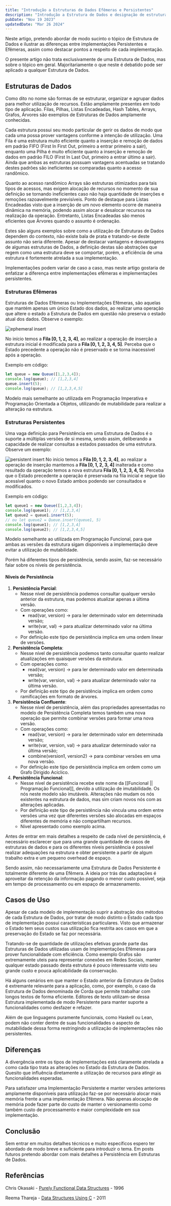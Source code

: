 ```yaml
---
title: "Introdução a Estruturas de Dados Efêmeras e Persistentes"
description: "Introdução a Estrutura de Dados e designação de estruturas Efêmeras e Persistentes"
pubDate: "Nov 19 2023"
updatedDate: "Mar 26 2024"
---
```


Neste artigo, pretendo abordar de modo sucinto o tópico de Estrutura de Dados e ilustrar as diferenças entre implementações Persistentes e Efêmeras, assim como destacar pontos a respeito de cada implementação.

O presente artigo não trata exclusivamente de uma Estrutura de Dados, mas sobre o tópico em geral. Majoritariamente o que neste é debatido pode ser aplicado a qualquer Estrutura de Dados.

## Estruturas de Dados

Como dito no nome são formas de se estruturar, organizar e agrupar dados para melhor utilização de recursos. Estão amplamente presentes em todo tipo de aplicação. Filas, Pilhas, Listas Encadeadas, Hash Tables, Arrays, Grafos, Árvores são exemplos de Estruturas de Dados amplamente conhecidas.

Cada estrutura possui seu modo particular de gerir os dados de modo que cada uma possa prover vantagens conforme a intenção de utilização. Uma Fila é uma estrutura muito eficiente quanto a inserção e remoção de dados em padrão FIFO (First In First Out, primeiro a entrar primeiro a sair), enquanto uma Pilha é muito eficiente quanto a inserção e remoção de dados em padrão FILO (First In Last Out, primeiro a entrar último a sair). Ainda que ambas as estruturas possuam vantagens acentuadas se tratando destes padrões são ineficientes se comparadas quanto a acesso randômico.

Quanto ao acesso randômico Arrays são estruturas otimizados para tais tipos de acessos, mas exigem alocação de recursos no momento de sua definição se tornando ineficientes caso não haja quantidade de inserções e remoções razoavelmente previsíveis. Ponto de destaque para Listas Encadeadas visto que a inserção de um novo elemento ocorre de maneira dinâmica na memória, podendo assim alocar e desalocar recursos na realização da operação. Entretanto, Listas Encadeadas são menos eficientes que Árvores quando o assunto é ordenação.

Estes são alguns exemplos sobre como a utilização de Estruturas de Dados dependem do contexto, não existe bala de prata e tratando-se deste assunto não seria diferente. Apesar de destacar vantagens e desvantagens de algumas estruturas de Dados, a definição destas são abstrações que regem como uma estrutura deve se comportar, porém, a eficiência de uma estrutura é fortemente atrelada a sua implementação.

Implementações podem variar de caso a caso, mas neste artigo gostaria de enfatizar a diferença entre implementações efêmeras e implementações persistentes.

### Estruturas Efêmeras

Estruturas de Dados Efêmeras ou Implementações Efêmeras, são aquelas que mantém apenas um único Estado dos dados, ao realizar uma operação que altere o estado a Estrutura de Dados em questão não preserva o estado atual dos dados. Observe o exemplo:


![ephemeral insert](../../../assets/ephemeral-persistent-data-structures/ephemeral_add_operation.png)

No início temos a **Fila \[0, 1, 2, 3, 4\]**, ao realizar a operação de inserção a estrutura inicial é modificada para a **Fila \[0, 1, 2, 3, 4,  5\]**. Perceba que o Estado precedente a operação não é preservado e se torna inacessível após a operação.

Exemplo em código:
```js
let queue = new Queue([1,2,3,4]);
console.log(queue); // [1,2,3,4]
queue.insert(5);
console.log(queue); // [1,2,3,4,5]
```

Modelo mais semelhante ao utilizada em Programação Imperativa e Programação Orientada a Objetos, utilizando de mutabilidade para realizar a alteração na estrutura.

### Estruturas Persistentes

Uma vaga definição para Persistência em uma Estrutura de Dados é o suporte a múltiplas versões de si mesma, sendo assim, deliberando a capacidade de realizar consultas a estados passados de uma estrutura. Observe um exemplo:


![persistent insert](../../../assets/ephemeral-persistent-data-structures/persistent_add_operation.png)
  No início temos a **Fila \[0, 1, 2, 3, 4\]**, ao realizar a operação de inserção mantemos a **Fila \[0, 1, 2, 3, 4\]** inalterada e como resultado da operação temos a nova estrutura **Fila \[0, 1, 2, 3, 4, 5\]**. Perceba que o Estado precedente a operação é preservada na fila inicial e segue tão acessível quanto o novo Estado ambos podendo ser consultados e modificados.

Exemplo em código:
```js
let queue1 = new Queue([1,2,3,4]);
console.log(queue1); // [1,2,3,4]
let queue2 = queue1.insert(5);
// ou let queue2 = Queue.insert(queue1, 5)
console.log(queue1); // [1,2,3,4]
console.log(queue2); // [1,2,3,4,5]
```
Modelo semelhante ao utilizada em Programação Funcional, para que ambas as versões da estrutura sigam disponíveis a implementação deve evitar a utilização de mutabilidade.

Porém há diferentes tipos de persistência, sendo assim, faz-se necessário falar sobre os níveis de persistência.

#### Níveis de Persistência

1. **Persistência Parcial**:
	- Nesse nível de persistência podemos consultar qualquer versão anterior da estrutura, mas podemos atualizar apenas a última versão.
	- Com operações como:
		- read(var, version) -> para ler determinado valor em determinada versão;
		- write(var, val) -> para atualizar determinado valor na última versão.
	- Por definição este tipo de persistência implica em uma ordem linear de versões.
2. **Persistência Completa**:
	- Nesse nível de persistência podemos tanto consultar quanto realizar atualizações em quaisquer versões da estrutura.
	- Com operações como:
		- read(var, version) -> para ler determinado valor em determinada versão;
		- write(var, version, val) -> para atualizar determinado valor na última versão.
	- Por definição este tipo de persistência implica em ordem como ramificações em formato de árvores.
3. **Persistência Confluente**:
	- Nesse nível de persistência, além das propriedades apresentadas no modelo de Persistência Completa temos também uma nova operação que permite combinar versões para formar uma nova versão.
	- Com operações como:
		- read(var, version) -> para ler determinado valor em determinada versão;
		- write(var, version, val) -> para atualizar determinado valor na última versão;
		- combine(version1, version2) -> para combinar versões em uma nova versão.
	- Por definição este tipo de persistência implica em ordem como um Grafo Dirigido Acíclico.
4. **Persistência Funcional**:
	- Nesse nível de persistência recebe este nome da [[Funcional || Programação Funcional]], devido a utilização de imutabilidade. Os nós neste modelo são imutáveis. Alterações não mudam os nós existentes na estrutura de dados, mas sim criam novos nós com as alterações aplicadas.
	- Por definição este tipo de persistência não vincula uma ordem entre versões uma vez que diferentes versões são alocadas em espaços diferentes de memória e não compartilham recursos.
	- Nível apresentado como exemplo acima.

Antes de entrar em mais detalhes a respeito de cada nível de persistência, é necessário esclarecer que para uma grande quantidade de casos de estruturas de dados e para os diferentes níveis persistência é possível realizar adequações na estrutura e obter persistente a partir de algum trabalho extra e um pequeno overhead de espaço.

Sendo assim, não necessariamente uma Estrutura de Dados Persistente é totalmente diferente de uma Efêmera. A ideia por trás das adaptações é aproveitar da retenção da informação pagando o menor custo possível, seja em tempo de processamento ou em espaço de armazenamento.

## Casos de Uso

Apesar de cada modelo de implementação suprir a abstração dos métodos de cada Estrutura de Dados, por tratar de modo distinto o Estado cada tipo de implementação possui características particulares. Visto que armazenar o Estado tem seus custos sua utilização fica restrita aos casos em que a preservação do Estado se faz por necessária.

Tratando-se de quantidade de utilizações efetivas grande parte das Estruturas de Dados utilizadas usam de Implementações Efêmeras para prover funcionalidade com eficiência. Como exemplo Grafos são extremamente uteis para representar conexões em Redes Sociais, manter qualquer estado passado desta estrutura é pouco interessante visto seu grande custo e pouca aplicabilidade da conservação.

Há alguns cenários em que manter o Estado anterior da Estrutura de Dados é extremante relevante para a aplicação, como, por exemplo, o caso da Estrutura de Dados denominada de Corda que permite trabalhar com longos textos de forma eficiente. Editores de texto utilizam-se dessa Estrutura implementada de modo Persistente para manter suporte a funcionalidades como desfazer e refazer.

Além de que linguagens puramente funcionais, como Haskell ou Lean, podem não conter dentre de suas funcionalidades o aspecto de mutabilidade dessa forma restringindo a utilização de implementações não persistentes.

## Diferenças

A divergência entre os tipos de implementações está claramente atrelada a como cada tipo trata as alterações no Estado da Estrutura de Dados. Quesito que influência diretamente a utilização de recursos para atingir as funcionalidades esperadas.

Para satisfazer uma Implementação Persistente e manter versões anteriores amplamente disponíveis para utilização faz-se por necessário alocar mais memória frente a uma implementação Efêmera. Não apenas alocação de memória pode fazer parte do custo de manter o versionamento como também custo de processamento e maior complexidade em sua implementação.

## Conclusão

Sem entrar em muitos detalhes técnicos e muito específicos espero ter abordado de modo breve e suficiente para introduzir o tema. Em posts futuros pretendo abordar com mais detalhes a Persistência em Estruturas de Dados.

## Referências

Chris Okasaki - [Purely Functional Data Structures](https://www.cs.cmu.edu/~rwh/students/okasaki.pdf) - 1996

Reema Thareja - [Data Structures Using C](https://aa.bbs.tr/lab/cen215-data-structures/Data-Structures-Using-C-2nd-edition.pdf) - 2011

